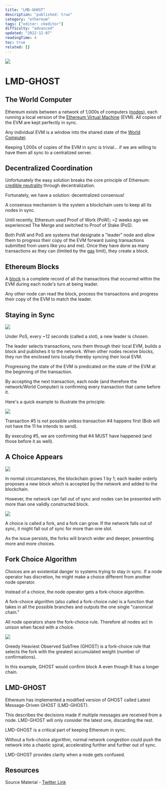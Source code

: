 ```yaml
---
title: "LMD-GHOST"
description: "published: true"
category: "ethereum"
tags: ["editor: ckeditor"]
difficulty: "advanced"
updated: "2022-12-07"
readingTime: 4
toc: true
related: []
---
```


![](/images/lmd-ghost-1.png)

# LMD-GHOST

## The World Computer

Ethereum exists between a network of 1,000s of computers ([nodes](/ethereum/node)), each running a local version of the [Ethereum Virtual Machine](/ethereum/evm) (EVM). All copies of the EVM are kept perfectly in sync. 

Any individual EVM is a window into the shared state of the [World Computer](/ethereum/world-computer).

Keeping 1,000s of copies of the EVM in sync is trivial... if we are willing to have them all sync to a centralized server.

## Decentralized Coordination

Unfortunately the easy solution breaks the core principle of Ethereum: [credible neutrality](/concepts/credible-neutrality) through decentralization.

Fortunately, we have a solution: decentralized consensus! 

A consensus mechanism is the system a blockchain uses to keep all its nodes in sync. 

Until recently, Ethereum used Proof of Work (PoW); ~2 weeks ago we experienced The Merge and switched to Proof of Stake (PoS).

Both PoW and PoS are systems that designate a "leader" node and allow them to progress their copy of the EVM forward (using transactions submitted from users like you and me). Once they have done as many transactions as they can (limited by the [gas](/concepts/gas) limit), they create a block.

## Ethereum Blocks

A [block](/ethereum/block) is a complete record of all the transactions that occurred within the EVM during each node's turn at being leader. 

Any other node can read the block, process the transactions and progress their copy of the EVM to match the leader.

## Staying in Sync

![](/images/lmd-ghost-2.jpeg)

Under PoS, every ~12 seconds (called a slot), a new leader is chosen. 

The leader selects transactions, runs them through their local EVM, builds a block and publishes it to the network. When other nodes receive blocks, they run the enclosed txns locally thereby syncing their local EVM.

Progressing the state of the EVM is predicated on the state of the EVM at the beginning of the transaction. 

By accepting the next transaction, each node (and therefore the network/World Computer) is confirming every transaction that came before it.

Here's a quick example to illustrate the principle: 

![](/images/lmd-ghost-3.png)

Transaction #5 is not possible unless transaction #4 happens first (Bob will not have the 11 he intends to send). 

By executing #5, we are confirming that #4 MUST have happened (and those before it as well).

## A Choice Appears

![](/images/lmd-ghost-4.jpeg)

In normal circumstances, the blockchain grows 1 by 1; each leader orderly proposes a new block which is accepted by the network and added to the blockchain. 

However, the network can fall out of sync and nodes can be presented with more than one validly constructed block.

![](/images/lmd-ghost-5.jpeg)

A choice is called a fork, and a fork can grow. If the network falls out of sync, it might fall out of sync for more than one slot. 

As the issue persists, the forks will branch wider and deeper, presenting more and more choices.

## Fork Choice Algorithm 

Choices are an existential danger to systems trying to stay in sync. If a node operator has discretion, he might make a choice different from another node operator. 

Instead of a choice, the node operator gets a fork-choice algorithm. 

A fork-choice algorithm (also called a fork-choice rule) is a function that takes in all the possible branches and outputs the one single "canonical chain." 

All node operators share the fork-choice rule. Therefore all nodes act in unison when faced with a choice.

![](/images/lmd-ghost-6.jpeg)

Greedy Heaviest Observed SubTree (GHOST) is a fork-choice rule that selects the fork with the greatest accumulated weight (number of confirmations). 

In this example, GHOST would confirm block A even though B has a longer chain.

## LMD-GHOST

Ethereum has implemented a modified version of GHOST called Latest Message-Driven GHOST (LMD-GHOST). 

This describes the decisions made if multiple messages are received from a node. LMD-GHOST will only consider the latest one, discarding the rest.

LMD-GHOST is a critical part of keeping Ethereum in sync. 

Without a fork-choice algorithm, normal network congestion could push the network into a chaotic spiral, accelerating further and further out of sync. 

LMD-GHOST provides clarity when a node gets confused.

## Resources

Source Material - [Twitter Link](https://twitter.com/logarithmicrex/status/1576016595452731394)

